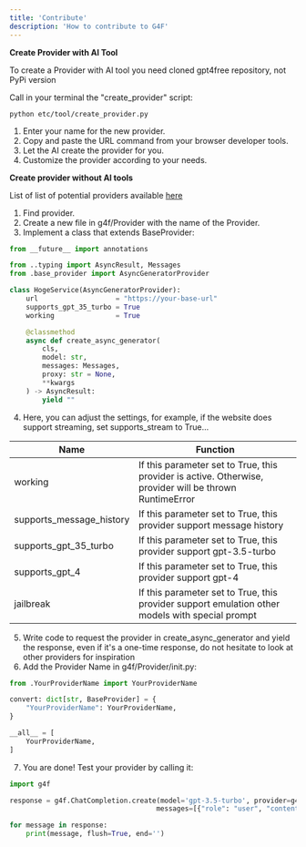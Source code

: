 ```yaml
---
title: 'Contribute'
description: 'How to contribute to G4F'
---
```


<b>Create Provider with AI Tool</b>

<Note>
    To create a Provider with AI tool you need cloned gpt4free repository, not PyPi version
</Note>

Call in your terminal the "create_provider" script:

```
python etc/tool/create_provider.py
```

1. Enter your name for the new provider.
2. Copy and paste the URL command from your browser developer tools.
3. Let the AI create the provider for you.
4. Customize the provider according to your needs.

<b>Create provider without AI tools</b>

<Note>
    List of  list of potential providers available <a href="https://github.com/zukixa/cool-ai-stuff">here</a>
</Note>

1. Find provider.
2. Create a new file in g4f/Provider with the name of the Provider.
3. Implement a class that extends BaseProvider:
```python
from __future__ import annotations

from ..typing import AsyncResult, Messages
from .base_provider import AsyncGeneratorProvider

class HogeService(AsyncGeneratorProvider):
    url                   = "https://your-base-url"
    supports_gpt_35_turbo = True
    working               = True

    @classmethod
    async def create_async_generator(
        cls,
        model: str,
        messages: Messages,
        proxy: str = None,
        **kwargs
    ) -> AsyncResult:
        yield ""
```
4. Here, you can adjust the settings, for example, if the website does support streaming, set supports_stream to True...

| Name                     | Function                                                                                                |
|--------------------------|---------------------------------------------------------------------------------------------------------|
| working                  | If this parameter set to True, this provider is active. Otherwise, provider will be thrown RuntimeError |
| supports_message_history | If this parameter set to True, this provider support message history                                    |
| supports_gpt_35_turbo    | If this parameter set to True, this provider support gpt-3.5-turbo                                      |
| supports_gpt_4           | If this parameter set to True, this provider support gpt-4                                              |
| jailbreak                | If this parameter set to True, this provider support emulation other models with special prompt         |

5. Write code to request the provider in create_async_generator and yield the response, even if it's a one-time response, do not hesitate to look at other providers for inspiration
6. Add the Provider Name in g4f/Provider/init.py:
```python
from .YourProviderName import YourProviderName

convert: dict[str, BaseProvider] = {
    "YourProviderName": YourProviderName,
}

__all__ = [
    YourProviderName,
]
```
7. You are done! Test your provider by calling it:
```python
import g4f

response = g4f.ChatCompletion.create(model='gpt-3.5-turbo', provider=g4f.Provider.YourProviderName,
                                    messages=[{"role": "user", "content": "test"}], stream=g4f.Provider.YourProviderNameE.supports_stream)

for message in response:
    print(message, flush=True, end='')
```